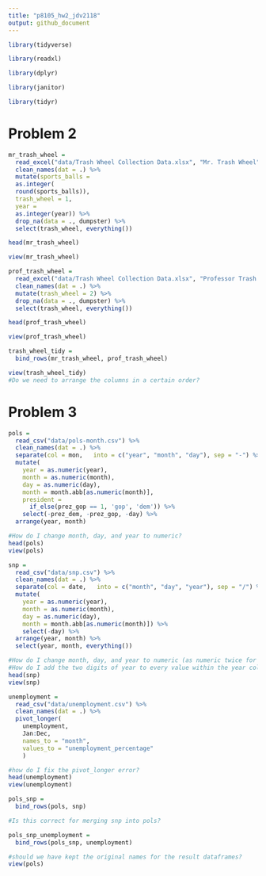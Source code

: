 ```yaml
---
title: "p8105_hw2_jdv2118"
output: github_document
---
```

```r
library(tidyverse)

library(readxl)

library(dplyr)

library(janitor)

library(tidyr)
```

# Problem 2

```r
mr_trash_wheel = 
  read_excel("data/Trash Wheel Collection Data.xlsx", "Mr. Trash Wheel", range = "A2:N550") %>%
  clean_names(dat = .) %>%
  mutate(sports_balls = 
  as.integer(
  round(sports_balls)), 
  trash_wheel = 1, 
  year =
  as.integer(year)) %>%
  drop_na(data = ., dumpster) %>%
  select(trash_wheel, everything())

head(mr_trash_wheel)

view(mr_trash_wheel)
```

```r
prof_trash_wheel = 
  read_excel("data/Trash Wheel Collection Data.xlsx", "Professor Trash Wheel", range = "A2:M97") %>%
  clean_names(dat = .) %>%
  mutate(trash_wheel = 2) %>%
  drop_na(data = ., dumpster) %>%
  select(trash_wheel, everything())

head(prof_trash_wheel)

view(prof_trash_wheel)
```

```r
trash_wheel_tidy =
  bind_rows(mr_trash_wheel, prof_trash_wheel)

view(trash_wheel_tidy)
#Do we need to arrange the columns in a certain order?
```

# Problem 3 

```r
pols =
  read_csv("data/pols-month.csv") %>%
  clean_names(dat = .) %>%
  separate(col = mon,   into = c("year", "month", "day"), sep = "-") %>%
  mutate(
    year = as.numeric(year), 
    month = as.numeric(month), 
    day = as.numeric(day),
    month = month.abb[as.numeric(month)],
    president = 
      if_else(prez_gop == 1, 'gop', 'dem')) %>% 
    select(-prez_dem, -prez_gop, -day) %>%
  arrange(year, month)

#How do I change month, day, and year to numeric?
head(pols)
view(pols)

snp = 
  read_csv("data/snp.csv") %>%
  clean_names(dat = .) %>%
  separate(col = date,   into = c("month", "day", "year"), sep = "/") %>%
  mutate(
    year = as.numeric(year), 
    month = as.numeric(month), 
    day = as.numeric(day),
    month = month.abb[as.numeric(month)]) %>% 
    select(-day) %>%
  arrange(year, month) %>%
  select(year, month, everything())

#How do I change month, day, and year to numeric (as numeric twice for month) and redundant code?
#How do I add the two digits of year to every value within the year column?
head(snp)
view(snp)

unemployment =
  read_csv("data/unemployment.csv") %>%
  clean_names(dat = .) %>%
  pivot_longer(
    unemployment, 
    Jan:Dec,
    names_to = "month", 
    values_to = "unemployment_percentage"
    )

#how do I fix the pivot_longer error?
head(unemployment)
view(unemployment)
```

```r
pols_snp =
  bind_rows(pols, snp)

#Is this correct for merging snp into pols?

pols_snp_unemployment = 
  bind_rows(pols_snp, unemployment)

#should we have kept the original names for the result dataframes?
view(pols)
```



